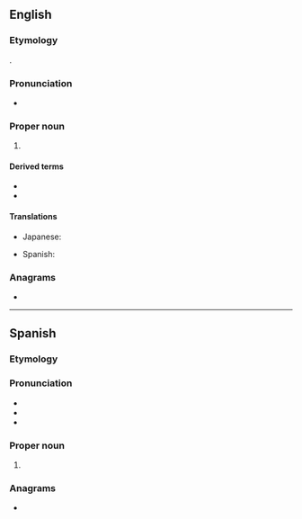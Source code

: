 ==English==

===Etymology===
{{bor|en|es|Tijuana}}. {{etystub|lang=en}}

===Pronunciation===
{{wikipedia}}
* {{rhymes|ɑːnə|lang=en}}

===Proper noun===
{{en-proper noun}}

# {{place|en|city|s/Baja California|c/Mexico|by the American border with [[San Diego]]}}
#: {{syn|en|[[TJ]] {{qualifier|abbreviation}}}}

====Derived terms====
* {{l|en|Tijuana Bible}}
* {{l|en|Tijuanan}}

====Translations====
{{trans-top|city in Baja California, Mexico}}
* Japanese: {{t|ja|ティファナ|tr=Tifana}}
{{trans-mid}}
* Spanish: {{t+|es|Tijuana|f}}
{{trans-bottom}}

===Anagrams===
* {{anagrams|en|Juanita}}

----

==Spanish==

===Etymology===
{{rfe|es}}

===Pronunciation===
{{wikipedia|lang=es}}
* {{es-IPA}}
* {{rhymes|ana|lang=es}}
* {{hyphenation|Ti|jua|na|lang=es}}

===Proper noun===
{{es-proper noun|f}}

# {{place|es|city|s/Baja California|c/Mexico|t1=Tijuana}}

===Anagrams===
* {{anagrams|es|Juanita}}